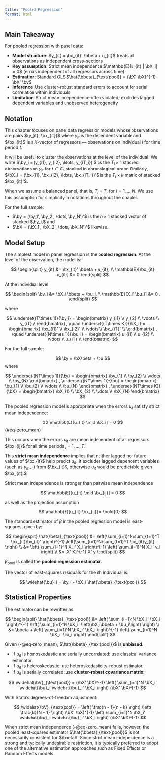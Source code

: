```yaml
---
title: "Pooled Regression"
format: html
---
```


::: {.callout-note appearance="simple" icon=false}

## Main Takeaway

For pooled regression with panel data:

- **Model structure**: $y_{it} = \bx_{it}' \bbeta + u_{it}$ treats all observations as independent cross-sections
- **Key assumption**: Strict mean independence $\mathbb{E}[u_{it} | \bX_i] = 0$ (errors independent of all regressors across time)
- **Estimation**: Standard OLS $\hat{\bbeta}_{\text{pool}} = (\bX' \bX)^{-1} \bX' \by$ 
- **Inference**: Use cluster-robust standard errors to account for serial correlation within individuals
- **Limitation**: Strict mean independence often violated; excludes lagged dependent variables and unobserved heterogeneity

:::

## Notation

This chapter focuses on panel data regression models whose observations are pairs $(y_{it}, \bx_{it})$ where $y_{it}$ is the dependent variable and $\bx_{it}$ is a $K$-vector of regressors — observations on individual $i$ for time period $t$.

It will be useful to cluster the observations at the level of the individual. We write $\by_i = (y_{i1}, y_{i2}, \ldots, y_{iT_i})'$ as the $T_i \times 1$ stacked observations on $y_{it}$ for $t \in S_i$, stacked in chronological order. Similarly, $\bX_i = (\bx_{i1}, \bx_{i2}, \ldots, \bx_{iT_i})'$ is the $T_i \times k$ matrix of stacked $\bx_{it}'$.

When we assume a balanced panel, that is, $T_i = T,$ for $i=1,\ldots,N.$ We use this assumption for simplicity in notations throughout the chapter.

For the full sample:

- $\by = (\by_1', \by_2', \dots, \by_N')'$ is the $n \times 1$ stacked vector of stacked $\by_i,$ and
- $\bX = (\bX_1', \bX_2', \dots, \bX_N')'$ likewise.



## Model Setup

The simplest model in panel regression is the **pooled regression**. At the level of the observation, the model is:

$$
\begin{split}
y_{it} &= \bx_{it}' \bbeta + u_{it}, \\
\mathbb{E}[\bx_{it} u_{it}] &= 0
\end{split}
$$

At the individual level:

$$
\begin{split}
\by_i &= \bX_i \bbeta + \bu_i, \\ 
\mathbb{E}[X_i' \bu_i] &= 0 .
\end{split}
$$

where

$$
\underset{(T\times 1)}{\by_i} = \begin{bmatrix}
y_{i1}  \\
y_{i2}  \\
\vdots \\
y_{iT}  \\
\end{bmatrix} , \quad
\underset{(T\times K)}{\bX_i} = \begin{bmatrix}
\bx_{i1}'  \\
\bx_{i2}'  \\
\vdots \\
\bx_{iT}'  \\
\end{bmatrix} , \quad
\underset{(N\times 1)}{\bu_i} = \begin{bmatrix}
u_{i1}  \\
u_{i2}  \\
\vdots \\
u_{iT}  \\
\end{bmatrix}
$$

For the full sample:

$$
\by = \bX\beta + \bu
$$
where

$$
\underset{(NT\times 1)}{\by} = \begin{bmatrix}
\by_{1}  \\
\by_{2}  \\
\vdots \\
\by_{N}  
\end{bmatrix} ,
\underset{(NT\times 1)}{\bu} = \begin{bmatrix}
\bu_{1}  \\
\bu_{2}  \\
\vdots \\
\bu_{N}  
\end{bmatrix} ,
\underset{(NT\times K)}{\bX} = \begin{bmatrix}
\bX_{1}  \\
\bX_{2}  \\
\vdots \\
\bX_{N}  
\end{bmatrix} 
$$

The pooled regression model is appropriate when the errors $u_{it}$ satisfy strict mean independence:

$$
\mathbb{E}[u_{it} \mid \bX_i] = 0
$${#eq-zero_mean}


This occurs when the errors $u_{it}$ are mean independent of all regressors $\bx_{ij}$ for all time periods $j=1,\ldots,T.$

This **strict mean independence** implies that neither lagged nor future values of $\bx_{it}$ help predict $u_{it}$. It excludes lagged dependent variables (such as $y_{it-1}$) from $\bx_{it}$, otherwise $u_{it}$ would be predictable given $\bx_{it}.$

Strict mean independence is stronger than pairwise mean independence 

$$
\mathbb{E}[u_{it} \mid \bx_{ij}] = 0
$$

as well as the projection assumption

$$
\mathbb{E}[u_{it} \bx_{ij}] = \bold{0}
$$


The standard estimator of $\beta$ in the pooled regression model is least-squares, given by:

$$
\begin{split}
\hat{\beta}_{\text{pool}} 
&= \left(\sum_{i=1}^N\sum_{t=1}^T \bx_{it}\bx_{it}' \right)^{-1} \left(\sum_{i=1}^N\sum_{t=1}^T \bx_{it}y_{it} \right) \\
&= \left( \sum_{i=1}^N X_i' X_i \right)^{-1} \left( \sum_{i=1}^N X_i' y_i \right)  \\
&= (X' X)^{-1} X' y
\end{split}
$$

$\hat{\beta}_{\text{pool}}$ is called the **pooled regression estimator**.

The vector of least-squares residuals for the $i$th individual is:

$$
\widehat{\bu}_i = \by_i - \bX_i \hat{\bbeta}_{\text{pool}}
$$




## Statistical Properties

The estimator can be rewritten as:

$$
\begin{split}
\hat{\bbeta}_{\text{pool}} 
&= \left( \sum_{i=1}^N \bX_i' \bX_i \right)^{-1} \left( \sum_{i=1}^N \bX_i' \left(\bX_i\bbeta + \bu_i\right) \right)  \\
&= \bbeta + \left( \sum_{i=1}^N \bX_i' \bX_i \right)^{-1} \left( \sum_{i=1}^N \bX_i' \bu_i \right)
\end{split}
$$

Given (-@eq-zero_mean), $\hat{\bbeta}_{\text{pool}}$ is **unbiased**.

- If $u_{it}$ is homoskedastic and serially uncorrelated: use classical variance estimator.
- If $u_{it}$ is heteroskedastic: use heteroskedasticity-robust estimator.
- If $u_{it}$ is serially correlated: use **cluster-robust covariance matrix**:

$$
\widehat{\bV}_{\text{pool}} = (\bX' \bX)^{-1} \left( \sum_{i=1}^N \bX_i' \widehat{\bu}_i \widehat{\bu}_i' \bX_i \right) (\bX' \bX)^{-1}
$$

With Stata's degrees-of-freedom adjustment:

$$
\widehat{\bV}_{\text{pool}} = \left( \frac{n - 1}{n - k} \right) \left( \frac{N}{N - 1} \right)  (\bX' \bX)^{-1} \left( \sum_{i=1}^N \bX_i' \widehat{\bu}_i \widehat{\bu}_i' \bX_i \right) (\bX' \bX)^{-1}
$$

When strict mean independence (-@eq-zero_mean) fails, however, the pooled least-squares estimator $\hat{\bbeta}_{\text{pool}}$ is not necessarily consistent for $\bbeta$. Since strict mean independence is a strong and typically undesirable restriction, it is typically preferred to adopt one of the alternative estimation approaches such as Fixed Effects or Random Effects models.






